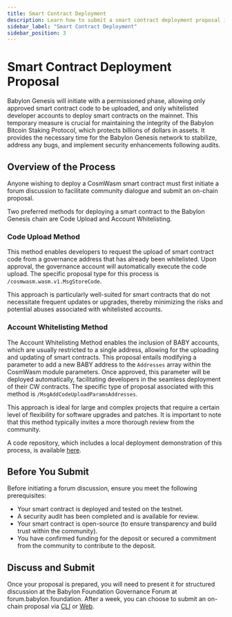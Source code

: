 ```yaml
---
title: Smart Contract Deployment
description: Learn how to submit a smart contract deployment proposal in the Babylon Genesis ecosystem
sidebar_label: "Smart Contract Deployment"
sidebar_position: 3
---
```


# Smart Contract Deployment Proposal  

Babylon Genesis will initiate with a permissioned phase, allowing only approved smart contract code to be uploaded, and only whitelisted developer accounts to deploy smart contracts on the mainnet. This temporary measure is crucial for maintaining the integrity of the Babylon Bitcoin Staking Protocol, which protects billions of dollars in assets. It provides the necessary time for the Babylon Genesis network to stabilize, address any bugs, and implement security enhancements following audits.  

## Overview of the Process  

Anyone wishing to deploy a CosmWasm smart contract must first initiate a forum discussion to facilitate community dialogue and submit an on-chain proposal.  

Two preferred methods for deploying a smart contract to the Babylon Genesis chain are Code Upload and Account Whitelisting.  

### Code Upload Method  

This method enables developers to request the upload of smart contract code from a governance address that has already been whitelisted. Upon approval, the governance account will automatically execute the code upload. The specific proposal type for this process is `/cosmwasm.wasm.v1.MsgStoreCode`.  

This approach is particularly well-suited for smart contracts that do not necessitate frequent updates or upgrades, thereby minimizing the risks and potential abuses associated with whitelisted accounts.  

### Account Whitelisting Method  

The Account Whitelisting Method enables the inclusion of BABY accounts, which are usually restricted to a single address, allowing for the uploading and updating of smart contracts. This proposal entails modifying a parameter to add a new BABY address to the `Addresses` array within the CosmWasm module parameters. Once approved, this parameter will be deployed automatically, facilitating developers in the seamless deployment of their CW contracts. The specific type of proposal associated with this method is `/MsgAddCodeUploadParamsAddresses`.  

This approach is ideal for large and complex projects that require a certain level of flexibility for software upgrades and patches. It is important to note that this method typically invites a more thorough review from the community.  

A code repository, which includes a local deployment demonstration of this process, is available [here](https://github.com/babylonlabs-io/babylon-demo/tree/main/whitelisting-address-gov-prop).  

## Before You Submit  

Before initiating a forum discussion, ensure you meet the following prerequisites:  

- Your smart contract is deployed and tested on the testnet.  
- A security audit has been completed and is available for review.  
- Your smart contract is open-source (to ensure transparency and build trust within the community).  
- You have confirmed funding for the deposit or secured a commitment from the community to contribute to the deposit.  

## Discuss and Submit  

Once your proposal is prepared, you will need to present it for structured discussion at the Babylon Foundation Governance Forum at forum.babylon.foundation. After a week, you can choose to submit an on-chain proposal via [CLI](./submit_via_cli.mdx) or [Web](./submit_via_web.mdx).  
